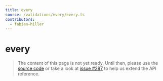 ```yaml
---
title: every
source: /validations/every/every.ts
contributors:
  - fabian-hiller
---
```


# every

> The content of this page is not yet ready. Until then, please use the [source code](https://github.com/fabian-hiller/valibot/blob/main/library/src/validations/every/every.ts) or take a look at [issue #287](https://github.com/fabian-hiller/valibot/issues/287) to help us extend the API reference.
